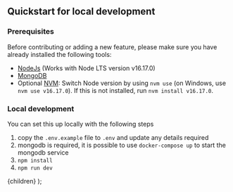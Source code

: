 
## Quickstart for local development

### Prerequisites

Before contributing or adding a new feature, please make sure you have already installed the following tools:

- [NodeJs](https://nodejs.org/en/download/) (Works with Node LTS version v16.17.0)
- [MongoDB](https://www.mongodb.com/home)
- Optional [NVM](https://github.com/nvm-sh/nvm): Switch Node version by using `nvm use` (on Windows, use `nvm use v16.17.0`). If this is not installed, run `nvm install v16.17.0`.

### Local development

You can set this up locally with the following steps

1. copy the `.env.example` file to `.env` and update any details required
1. mongodb is required, it is possible to use `docker-compose up` to start the mongodb service
1. `npm install`
1. `npm run dev`

  <DocsLayout title="LinkFree Local Development Documentation">
    {children}
  </DocsLayout>
);
